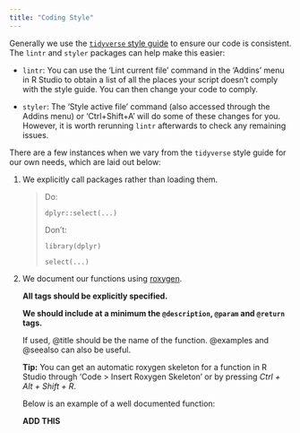 ```yaml
---
title: "Coding Style"
---
```


Generally we use the [`tidyverse` style guide](https://style.tidyverse.org/) to ensure our code is consistent. The `lintr` and `styler` packages can help make this easier:

-   `lintr`: You can use the 'Lint current file' command in the 'Addins' menu in R Studio to obtain a list of all the places your script doesn't comply with the style guide. You can then change your code to comply.

-   `styler`: The 'Style active file' command (also accessed through the Addins menu) or 'Ctrl+Shift+A' will do some of these changes for you. However, it is worth rerunning `lintr` afterwards to check any remaining issues.

There are a few instances when we vary from the `tidyverse` style guide for our own needs, which are laid out below:

1.  We explicitly call packages rather than loading them.

    > Do:
    >
    > `dplyr::select(...)`
    >
    > Don't:
    >
    > `library(dplyr)`
    >
    > `select(...)`

2.  We document our functions using [roxygen](https://cran.r-project.org/web/packages/roxygen2/vignettes/rd.html).

    **All tags should be explicitly specified.**

    **We should include at a minimum the `@description`, `@param` and `@return` tags.**

    If used, @title should be the name of the function. @examples and @seealso can also be useful.

    **Tip:** You can get an automatic roxygen skeleton for a function in R Studio through 'Code \> Insert Roxygen Skeleton' or by pressing *Ctrl + Alt + Shift + R*.

    Below is an example of a well documented function:

    **ADD THIS**
